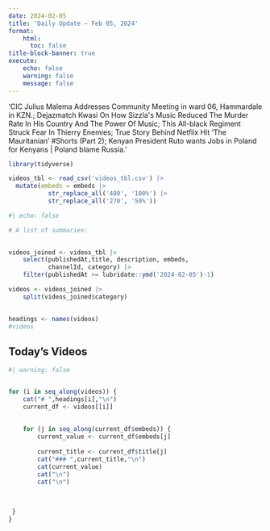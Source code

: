 ```yaml
---
date: 2024-02-05
title: 'Daily Update – Feb 05, 2024'
format: 
    html:
      toc: false
title-block-banner: true
execute:
    echo: false
    warning: false
    message: false
---
```

'CIC Julius Malema Addresses Community Meeting in ward 06, Hammardale in KZN.; Dejazmatch Kwasi On How Sizzla&#39;s Music Reduced The Murder Rate In His Country And The Power Of Music; This All-black Regiment Struck Fear In Thierry Enemies; True Story Behind Netflix Hit ‘The Mauritanian’ #Shorts (Part 2); Kenyan President Ruto wants Jobs in Poland for Kenyans | Poland blame Russia.'

```r

library(tidyverse)

videos_tbl <- read_csv('videos_tbl.csv') |> 
  mutate(embeds = embeds |> 
           str_replace_all('480', '100%') |> 
           str_replace_all('270', '50%'))

```

```r
#| echo: false

# A list of summaries:

 
videos_joined <- videos_tbl |> 
    select(publishedAt,title, description, embeds, 
           channelId, category) |> 
    filter(publishedAt >= lubridate::ymd('2024-02-05')-1)

videos <- videos_joined |>  
    split(videos_joined$category) 
    

headings <- names(videos)
#videos
```

## Today's Videos

::: panel-tabset
```r
#| warning: false


for (i in seq_along(videos)) {
    cat("# ",headings[i],"\n")
    current_df <- videos[[i]]
  
    
    for (j in seq_along(current_df$embeds)) {
        current_value <- current_df$embeds[j]
        
        current_title <- current_df$title[j]
        cat("### ",current_title,"\n")
        cat(current_value)
        cat("\n")
        cat("\n") 
         
         
         
 }
}
```
:::
